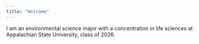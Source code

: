 ```yaml
---
title: "Welcome"
---
```


I am an environmental science major with a concentration in life sciences at Appalachian State University, class of 2026.
